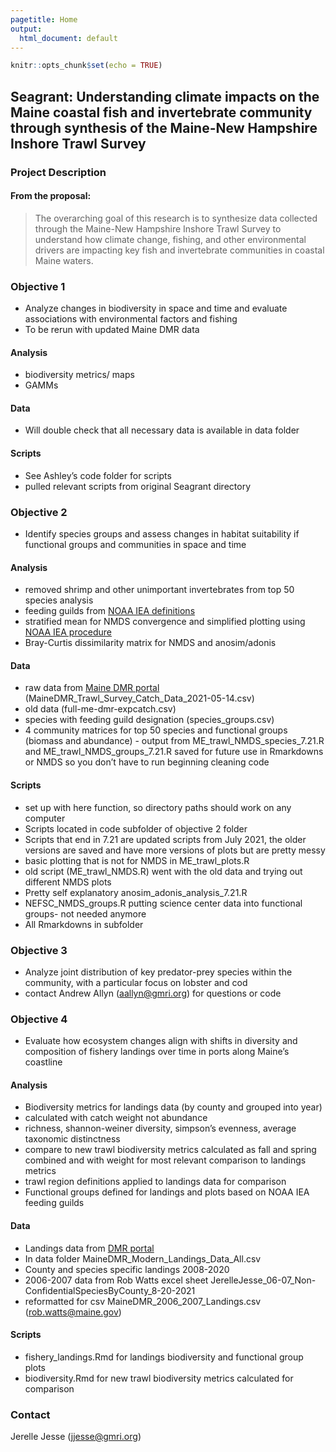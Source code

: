 ```yaml
---
pagetitle: Home
output:
  html_document: default
---
```


```r
knitr::opts_chunk$set(echo = TRUE)
```

## Seagrant: Understanding climate impacts on the Maine coastal fish and invertebrate community through synthesis of the Maine-New Hampshire Inshore Trawl Survey

### Project Description

#### From the proposal:

> The overarching goal of this research is to synthesize data collected through the Maine-New Hampshire Inshore Trawl Survey to understand how climate change, fishing, and other environmental drivers are impacting key fish and invertebrate communities in coastal Maine waters.

### Objective 1

-   Analyze changes in biodiversity in space and time and evaluate associations with environmental factors and fishing
-   To be rerun with updated Maine DMR data

#### Analysis

-   biodiversity metrics/ maps
-   GAMMs

#### Data

-   Will double check that all necessary data is available in data folder

#### Scripts

-   See Ashley's code folder for scripts
-   pulled relevant scripts from original Seagrant directory

### Objective 2

-   Identify species groups and assess changes in habitat suitability if functional groups and communities in space and time

#### Analysis

-   removed shrimp and other unimportant invertebrates from top 50 species analysis
-   feeding guilds from [NOAA IEA definitions](https://noaa-edab.github.io/tech-doc/aggroups.html)
-   stratified mean for NMDS convergence and simplified plotting using [NOAA IEA procedure](https://noaa-edab.github.io/tech-doc/inshoresurvdat.html#data-analysis-29)
-   Bray-Curtis dissimilarity matrix for NMDS and anosim/adonis

#### Data

-   raw data from [Maine DMR portal](https://mainedmr.shinyapps.io/MaineDMR_Trawl_Survey_Portal/) (MaineDMR_Trawl_Survey_Catch_Data_2021-05-14.csv)
-   old data (full-me-dmr-expcatch.csv)
-   species with feeding guild designation (species_groups.csv)
-   4 community matrices for top 50 species and functional groups (biomass and abundance) - output from ME_trawl_NMDS_species_7.21.R and ME_trawl_NMDS_groups_7.21.R saved for future use in Rmarkdowns or NMDS so you don't have to run beginning cleaning code

#### Scripts

-   set up with here function, so directory paths should work on any computer
-   Scripts located in code subfolder of objective 2 folder
-   Scripts that end in 7.21 are updated scripts from July 2021, the older versions are saved and have more versions of plots but are pretty messy
-   basic plotting that is not for NMDS in ME_trawl_plots.R
-   old script (ME_trawl_NMDS.R) went with the old data and trying out different NMDS plots
-   Pretty self explanatory anosim_adonis_analysis_7.21.R
-   NEFSC_NMDS_groups.R putting science center data into functional groups- not needed anymore
-   All Rmarkdowns in subfolder

### Objective 3

-   Analyze joint distribution of key predator-prey species within the community, with a particular focus on lobster and cod
-   contact Andrew Allyn ([aallyn\@gmri.org](mailto:aallyn@gmri.org)) for questions or code

### Objective 4

-   Evaluate how ecosystem changes align with shifts in diversity and composition of fishery landings over time in ports along Maine's coastline

#### Analysis
- Biodiversity metrics for landings data (by county and grouped into year)
- calculated with catch weight not abundance
- richness, shannon-weiner diversity, simpson's evenness, average taxonomic distinctness
- compare to new trawl biodiversity metrics calculated as fall and spring combined and with weight for most relevant comparison to landings metrics
- trawl region definitions applied to landings data for comparison
- Functional groups defined for landings and plots based on NOAA IEA feeding guilds

#### Data

-   Landings data from [DMR portal](https://mainedmr.shinyapps.io/Landings_Portal/)
-   In data folder MaineDMR_Modern_Landings_Data_All.csv
-   County and species specific landings 2008-2020
-   2006-2007 data from Rob Watts excel sheet JerelleJesse_06-07_Non-ConfidentialSpeciesByCounty_8-20-2021
-   reformatted for csv MaineDMR_2006_2007_Landings.csv ([rob.watts\@maine.gov](mailto:rob.watts@maine.gov))

#### Scripts

- fishery_landings.Rmd for landings biodiversity and functional group plots
- biodiversity.Rmd for new trawl biodiversity metrics calculated for comparison

### Contact

Jerelle Jesse ([jjesse\@gmri.org](mailto:jjesse@gmri.org))
